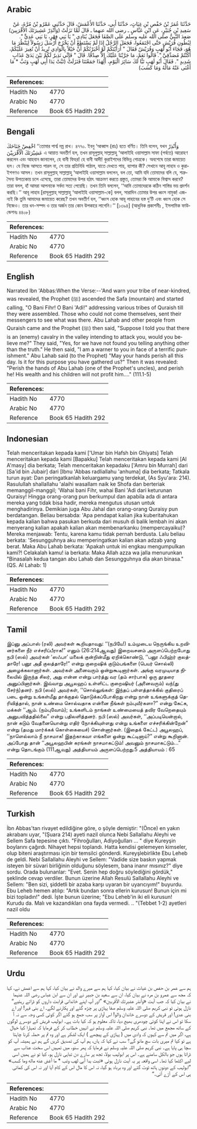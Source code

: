 ## Arabic


<div dir="rtl" lang="ar" style={{fontSize:'larger',backgroundColor:'#f8f9fa',padding:20}}>
حَدَّثَنَا عُمَرُ بْنُ حَفْصِ بْنِ غِيَاثٍ، حَدَّثَنَا أَبِي، حَدَّثَنَا الأَعْمَشُ، قَالَ حَدَّثَنِي عَمْرُو بْنُ مُرَّةَ، عَنْ سَعِيدِ بْنِ جُبَيْرٍ، عَنِ ابْنِ عَبَّاسٍ ـ رضى الله عنهما ـ قَالَ لَمَّا نَزَلَتْ ‏(‏وَأَنْذِرْ عَشِيرَتَكَ الأَقْرَبِينَ‏)‏ صَعِدَ النَّبِيُّ صلى الله عليه وسلم عَلَى الصَّفَا فَجَعَلَ يُنَادِي ‏"‏ يَا بَنِي فِهْرٍ، يَا بَنِي عَدِيٍّ ‏"‏‏.‏ لِبُطُونِ قُرَيْشٍ حَتَّى اجْتَمَعُوا، فَجَعَلَ الرَّجُلُ إِذَا لَمْ يَسْتَطِعْ أَنْ يَخْرُجَ أَرْسَلَ رَسُولاً لِيَنْظُرَ مَا هُوَ، فَجَاءَ أَبُو لَهَبٍ وَقُرَيْشٌ فَقَالَ ‏"‏ أَرَأَيْتَكُمْ لَوْ أَخْبَرْتُكُمْ أَنَّ خَيْلاً بِالْوَادِي تُرِيدُ أَنْ تُغِيرَ عَلَيْكُمْ، أَكُنْتُمْ مُصَدِّقِيَّ ‏"‏‏.‏ قَالُوا نَعَمْ، مَا جَرَّبْنَا عَلَيْكَ إِلاَّ صِدْقًا‏.‏ قَالَ ‏"‏ فَإِنِّي نَذِيرٌ لَكُمْ بَيْنَ يَدَىْ عَذَابٍ شَدِيدٍ ‏"‏‏.‏ فَقَالَ أَبُو لَهَبٍ تَبًّا لَكَ سَائِرَ الْيَوْمِ، أَلِهَذَا جَمَعْتَنَا فَنَزَلَتْ ‏(‏تَبَّتْ يَدَا أَبِي لَهَبٍ وَتَبَّ * مَا أَغْنَى عَنْهُ مَالُهُ وَمَا كَسَبَ‏)‏
</div>
<div style={{backgroundColor:'#f8f9fa',padding:20, marginBottom: 10}}><table> <thead> <tr> <th>References:</th> <th></th> </tr> </thead> <tbody><tr><td>Hadith No</td><td>4770</td></tr><tr><td>Arabic No</td><td>4770</td></tr><tr><td>Reference</td><td>Book 65 Hadith 292</td></tr></tbody></table></div>

## Bengali


<div dir="ltr" lang="bn" style={{fontSize:'larger',backgroundColor:'#f8f9fa',padding:20}}>
اخْفِضْ جَنَاحَكَ ‘‘তোমার পার্শ্ব নম্র রাখ। ৪৭৭০. ইবনু ‘আব্বাস (রাঃ) হতে বর্ণিত। তিনি বলেন, যখন وَأَنْذِرْ عَشِيْرَتَكَ الْأَقْرَبِيْنَ এ আয়াত অবতীর্ণ হল, তখন রাসূলুল্লাহ্ সাল্লাল্লাহু ‘আলাইহি ওয়াসাল্লাম সাফা (পর্বতে) আরোহণ করলেন এবং আহবান জানালেন, হে বানী ফিহর! হে বানী আদী! কুরাইশদের বিভিন্ন গোত্রকে। অবশেষে তারা জমায়েত হল। যে নিজে আসতে পারল না, সে তার প্রতিনিধি পাঠাল, যাতে দেখতে পায়, ব্যাপার কী? সেখানে আবূ লাহাব ও কুরাইশগণও আসল। তখন রাসূলুল্লাহ্ সাল্লাল্লাহু ‘আলাইহি ওয়াসাল্লাম বললেন, বল তো, আমি যদি তোমাদের বলি যে, শত্রুসৈন্য উপত্যকায় চলে এসেছে, তারা তোমাদের উপর হঠাৎ আক্রমণ করতে প্রস্তুত, তোমরা কি আমাকে বিশ্বাস করবে? তারা বলল, হাঁ আমরা আপনাকে সর্বদা সত্য পেয়েছি। তখন তিনি বললেন, ‘‘আমি তোমাদেরকে কঠিন শাস্তির ভয় প্রদর্শন করছি।’’ আবূ লাহাব [রাসূলুল্লাহ্ সাল্লাল্লাহু ‘আলাইহি ওয়াসাল্লাম-কে] বলল, সারাদিন তোমার উপর ধ্বংস নামুক! এজন্যই কি তুমি আমাদের জমায়েত করেছ? তখন অবতীর্ণ হল, ‘‘ধ্বংস হোক আবূ লাহাবের হস্ত দু’টি এবং ধ্বংস হোক সে নিজেও। তার ধন-সম্পদ ও তার অর্জন তার কোন উপকারে লাগেনি।’’ [১৩৯৪] (আধুনিক প্রকাশনীঃ , ইসলামিক ফাউন্ডেশনঃ ৪৪০৮)
</div>
<div style={{backgroundColor:'#f8f9fa',padding:20, marginBottom: 10}}><table> <thead> <tr> <th>References:</th> <th></th> </tr> </thead> <tbody><tr><td>Hadith No</td><td>4770</td></tr><tr><td>Arabic No</td><td>4770</td></tr><tr><td>Reference</td><td>Book 65 Hadith 292</td></tr></tbody></table></div>

## English


<div dir="ltr" lang="en" style={{fontSize:'larger',backgroundColor:'#f8f9fa',padding:20}}>
Narrated Ibn 'Abbas:When the Verse:--'And warn your tribe of near-kindred, was revealed, the Prophet (ﷺ) ascended the Safa (mountain) and started calling, "O Bani Fihr! O Bani 'Adi!" addressing various tribes of Quraish till they were assembled. Those who could not come themselves, sent their messengers to see what was there. Abu Lahab and other people from Quraish came and the Prophet (ﷺ) then said, "Suppose I told you that there is an (enemy) cavalry in the valley intending to attack you, would you believe me?" They said, "Yes, for we have not found you telling anything other than the truth." He then said, "I am a warner to you in face of a terrific punishment." Abu Lahab said (to the Prophet) "May your hands perish all this day. Is it for this purpose you have gathered us?" Then it was revealed: "Perish the hands of Abu Lahab (one of the Prophet's uncles), and perish he! His wealth and his children will not profit him...." (111.1-5)
</div>
<div style={{backgroundColor:'#f8f9fa',padding:20, marginBottom: 10}}><table> <thead> <tr> <th>References:</th> <th></th> </tr> </thead> <tbody><tr><td>Hadith No</td><td>4770</td></tr><tr><td>Arabic No</td><td>4770</td></tr><tr><td>Reference</td><td>Book 65 Hadith 292</td></tr></tbody></table></div>

## Indonesian


<div dir="ltr" lang="id" style={{fontSize:'larger',backgroundColor:'#f8f9fa',padding:20}}>
Telah menceritakan kepada kami ['Umar bin Hafsh bin Ghiyats] Telah menceritakan kepada kami [Bapakku] Telah menceritakan kepada kami [Al A'masy] dia berkata; Telah menceritakan kepadaku ['Amru bin Murrah] dari [Sa'id bin Jubair] dari [Ibnu 'Abbas radliallahu 'anhuma] dia berkata; Tatkala turun ayat: Dan peringatkanlah keluargamu yang terdekat, (As Syu'ara: 214). Rasulullah shallallahu 'alaihi wasallam naik ke Shofa dan berteriak memanggil-manggil; 'Wahai bani Fihr, wahai Bani 'Adi dari keturunan Quraisy! Hingga orang-orang pun berkumpul dan apabila ada di antara mereka yang tidak bisa hadir, mereka mengutus utusan untuk menghadirinya. Demikian juga Abu Jahal dan orang-orang Quraisy pun berdatangan. Beliau bersabda: 'Apa pendapat kalian jika kuberitahukan kepada kalian bahwa pasukan berkuda dari musuh di balik lembah ini akan menyerang kalian apakah kalian akan membenarkanku (mempercayaiku)? Mereka menjawab: Tentu, karena kamu tidak pernah berdusta. Lalu beliau berkata: 'Sesungguhnya aku memperingatkan kalian akan adzab yang berat. Maka Abu Lahab berkata: 'Apakah untuk ini engkau mengumpulkan kami?! Celakalah kamu! ia berkata: Maka Allah azza wa jalla menurunkan "Binasalah kedua tangan abu Lahab dan Sesungguhnya dia akan binasa." (QS. Al Lahab: 1)
</div>
<div style={{backgroundColor:'#f8f9fa',padding:20, marginBottom: 10}}><table> <thead> <tr> <th>References:</th> <th></th> </tr> </thead> <tbody><tr><td>Hadith No</td><td>4770</td></tr><tr><td>Arabic No</td><td>4770</td></tr><tr><td>Reference</td><td>Book 65 Hadith 292</td></tr></tbody></table></div>

## Tamil


<div dir="ltr" lang="ta" style={{fontSize:'larger',backgroundColor:'#f8f9fa',padding:20}}>
இப்னு அப்பாஸ் (ரலி) அவர்கள் கூறியதாவது: ‘‘(நபியே!) உம்முடைய நெருங்கிய உறவினர்களை நீர் எச்சரிப்பீராக!” எனும் (26:214ஆவது) இறைவசனம் அருளப்பெற்றபோது நபி (ஸல்) அவர்கள் ‘ஸஃபா’ மலைக் குன்றின்மீது ஏறிக்கொண்டு, ‘‘பனூ ஃபிஹ்ர் குலத்தாரே! பனூ அதீ குலத்தாரே!” என்று குறைஷிக் குடும்பங்களை (பெயர் சொல்லி) அழைக்கலானார்கள். அவர்கள் அனைவரும் ஒன்றுகூடினார்கள். அங்கு வரமுடியாத நிலையில் இருந்த சிலர், அது என்ன என்று பார்த்து வர (தம் சார்பாக) ஒரு தூதரை அனுப்பினார்கள். இவ்வாறு அபூலஹப் உள்ளிட்ட குறைஷியர் (அனைவரும்) வந்(து சேர்ந்)தனர். நபி (ஸல்) அவர்கள், ‘‘சொல்லுங்கள்: இந்தப் பள்ளத்தாக்கில் குதிரைப் படை ஒன்று உங்கள்மீது தாக்குதல் தொடுக்கப்போகிறது என்று நான் உங்களுக்குத் தெரிவித்தால், நான் உண்மை சொல்வதாக என்னை நீங்கள் நம்புவீர்களா?” என்று கேட்க, மக்கள் ‘‘ஆம். (நம்புவோம்); உங்களிடம் நாங்கள் உண்மையைத் தவிர வேறெதையும் அனுபவித்ததில்லை” என்று பதிலளித்தனர். நபி (ஸல்) அவர்கள், ‘‘அப்படியென்றால், நான் கடும் வேதனையொன்று எதிர் நோக்கியுள்ளது என்று உங்களை எச்சரிக்கின்றேன்” என்று (தமது மார்க்கக் கொள்கையைச்) சொன்னார்கள். (இதைக் கேட்ட) அபூலஹப், ‘‘நாளெல்லாம் நீ நாசமாக! இதற்காகவா எங்களை ஒன்று கூட்டினாய்?” என்று கூறினான். அப்போது தான் ‘‘அபூலஹபின் கரங்கள் நாசமாகட்டும்! அவனும் நாசமாகட்டும்...” என்று தொடங்கும் (111ஆவது) அத்தியாயம் அருளப்பெற்றது.5 அத்தியாயம் : 65
</div>
<div style={{backgroundColor:'#f8f9fa',padding:20, marginBottom: 10}}><table> <thead> <tr> <th>References:</th> <th></th> </tr> </thead> <tbody><tr><td>Hadith No</td><td>4770</td></tr><tr><td>Arabic No</td><td>4770</td></tr><tr><td>Reference</td><td>Book 65 Hadith 292</td></tr></tbody></table></div>

## Turkish


<div dir="ltr" lang="tr" style={{fontSize:'larger',backgroundColor:'#f8f9fa',padding:20}}>
İbn Abbas'tan rivayet edildiğine göre, o şöyle demiştir: "(Önce) en yakın akrabanı uyar, "(Şuara 214) ayeti nazil olunca Nebi Sallallahu Aleyhi ve Sellem Safa tepesine çıktı. "Fihroğulları, Adiyoğulları ... " diye Kureyşin boylarını çağırdı. Nihayet hepsi toplandı. Hatta kendisi gelemeyen kimseler, olup biteni araştırması için bir temsilci gönderdi. Kureyşlebirlikte Ebu Leheb de geldi. Nebi Sallallahu Aleyhi ve Sellem: "Vadide size baskın yapmak isteyen bir süvari birliğinin olduğunu söylesem, bana inanır mısınız?" diye sordu. Orada bulunanlar: "Evet. Senin hep doğru söylediğini gördük," şeklinde cevap verdiler. Bunun üzerine Allah Resulü Sallallahu Aleyhi ve Sellem: "Ben sizi, şiddetli bir azaba karşı uyaran bir uyarıcıyım!" buyurdu. Ebu Leheb hemen atılıp: "Artık bundan sonra ellerin kurusun! Bunun için mi bizi topladın!" dedi. İşte bunun üzerine; "Ebu Leheb'in iki eli kurusun! Kurudu da. Malı ve kazandıkları ona fayda vermedi. .. "(Tebbet 1-2) ayetleri nazil oldu
</div>
<div style={{backgroundColor:'#f8f9fa',padding:20, marginBottom: 10}}><table> <thead> <tr> <th>References:</th> <th></th> </tr> </thead> <tbody><tr><td>Hadith No</td><td>4770</td></tr><tr><td>Arabic No</td><td>4770</td></tr><tr><td>Reference</td><td>Book 65 Hadith 292</td></tr></tbody></table></div>

## Urdu


<div dir="rtl" lang="ur" style={{fontSize:'larger',backgroundColor:'#f8f9fa',padding:20}}>
ہم سے عمر بن حفص بن غیاث نے بیان کیا، کہا ہم سے میرے والد نے بیان کیا، کہا ہم سے اعمش نے، کہا کہ مجھ سے عمرو بن مرہ نے بیان کیا، ان سے سعید بن جبیر نے اور ان سے ابن عباس رضی اللہ عنہما نے بیان کیا کہ جب آیت «وأنذر عشيرتك الأقربين‏» ”اور آپ اپنے خاندانی قرابت داروں کو ڈراتے رہئیے“ نازل ہوئی تو نبی کریم صلی اللہ علیہ وسلم صفا پہاڑی پر چڑھ گئے اور پکارنے لگے۔ اے بنی فہر! اور اے بنی عدی! اور قریش کے دوسرے خاندان والو! اس آواز پر سب جمع ہو گئے اگر کوئی کسی وجہ سے نہ آ سکا تو اس نے اپنا کوئی چودھری بھیج دیا، تاکہ معلوم ہو کہ کیا بات ہے۔ ابولہب قریش کے دوسرے لوگوں کے ساتھ مجمع میں تھا۔ نبی کریم صلی اللہ علیہ وسلم نے انہیں خطاب کر کے فرمایا کہ تمہارا کیا خیال ہے، اگر میں تم سے کہوں کہ وادی میں ( پہاڑی کے پیچھے ) ایک لشکر ہے اور وہ تم پر حملہ کرنا چاہتا ہے تو کیا تم میری بات سچ مانو گے؟ سب نے کہا کہ ہاں، ہم آپ کی تصدیق کریں گے ہم نے ہمیشہ آپ کو سچا ہی پایا ہے۔ نبی کریم صلی اللہ علیہ وسلم نے فرمایا کہ پھر سنو، میں تمہیں اس سخت عذاب سے ڈراتا ہوں جو بالکل سامنے ہے۔ اس پر ابولہب بولا، تجھ پر سارے دن تباہی نازل ہو، کیا تو نے ہمیں اسی لیے اکٹھا کیا تھا۔ اسی واقعہ پر یہ آیت نازل ہوئی «تبت يدا أبي لهب وتب * ما أغنى عنه ماله وما كسب‏» ”ابولہب کے دونوں ہاتھ ٹوٹ گئے اور وہ برباد ہو گیا، نہ اس کا مال اس کے کام آیا اور نہ اس کی کمائی ہی اس کے آڑے آئی۔“
</div>
<div style={{backgroundColor:'#f8f9fa',padding:20, marginBottom: 10}}><table> <thead> <tr> <th>References:</th> <th></th> </tr> </thead> <tbody><tr><td>Hadith No</td><td>4770</td></tr><tr><td>Arabic No</td><td>4770</td></tr><tr><td>Reference</td><td>Book 65 Hadith 292</td></tr></tbody></table></div>